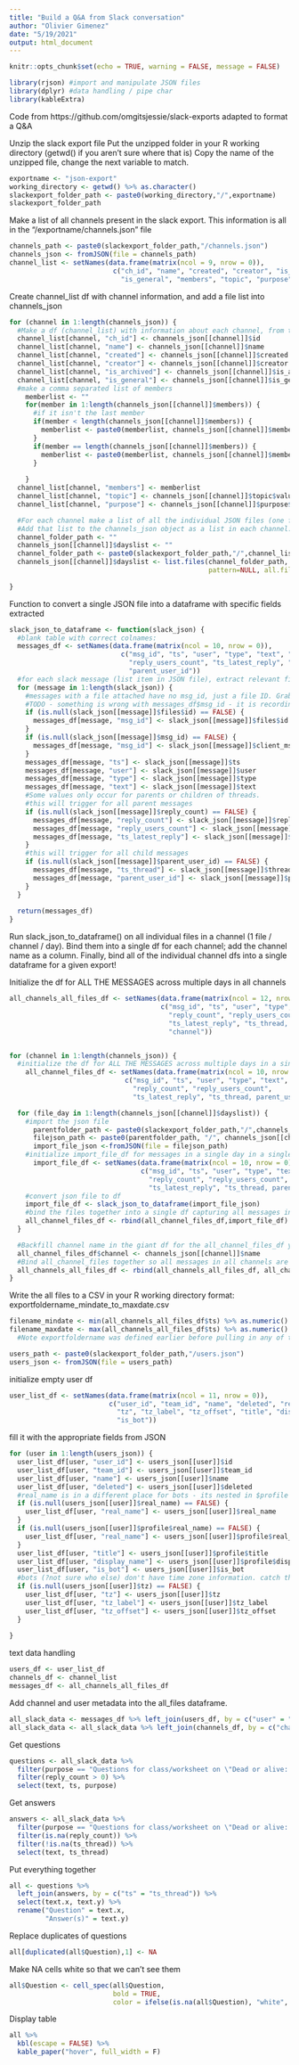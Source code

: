 ```yaml
---
title: "Build a Q&A from Slack conversation"
author: "Olivier Gimenez"
date: "5/19/2021"
output: html_document
---
```


```r
knitr::opts_chunk$set(echo = TRUE, warning = FALSE, message = FALSE)
```

```r
library(rjson) #import and manipulate JSON files
library(dplyr) #data handling / pipe char
library(kableExtra)
```

Code from https://github.com/omgitsjessie/slack-exports adapted to format a Q&A

Unzip the slack export file
Put the unzipped folder in your R working directory (getwd() if you aren't sure where that is)
Copy the name of the unzipped file, change the next variable to match.
```r
exportname <- "json-export"
working_directory <- getwd() %>% as.character()
slackexport_folder_path <- paste0(working_directory,"/",exportname)
slackexport_folder_path
```


Make a list of all channels present in the slack export. This information is all in the "<path>/exportname/channels.json" file
```r
channels_path <- paste0(slackexport_folder_path,"/channels.json")
channels_json <- fromJSON(file = channels_path)
channel_list <- setNames(data.frame(matrix(ncol = 9, nrow = 0)), 
                          c("ch_id", "name", "created", "creator", "is_archived",
                            "is_general", "members", "topic", "purpose"))
```

Create channel_list df with channel information, and add a file list into channels_json
```r
for (channel in 1:length(channels_json)) { 
  #Make a df (channel_list) with information about each channel, from the JSON file
  channel_list[channel, "ch_id"] <- channels_json[[channel]]$id
  channel_list[channel, "name"] <- channels_json[[channel]]$name
  channel_list[channel, "created"] <- channels_json[[channel]]$created
  channel_list[channel, "creator"] <- channels_json[[channel]]$creator
  channel_list[channel, "is_archived"] <- channels_json[[channel]]$is_archived
  channel_list[channel, "is_general"] <- channels_json[[channel]]$is_general
  #make a comma separated list of members
    memberlist <- ""
    for(member in 1:length(channels_json[[channel]]$members)) {
      #if it isn't the last member
      if(member < length(channels_json[[channel]]$members)) {
        memberlist <- paste0(memberlist, channels_json[[channel]]$members[[member]], ", ")
      }
      if(member == length(channels_json[[channel]]$members)) {
        memberlist <- paste0(memberlist, channels_json[[channel]]$members[[member]])
      }
      
    }
  channel_list[channel, "members"] <- memberlist
  channel_list[channel, "topic"] <- channels_json[[channel]]$topic$value
  channel_list[channel, "purpose"] <- channels_json[[channel]]$purpose$value

  #For each channel make a list of all the individual JSON files (one file per day of activity)
  #Add that list to the channels_json object as a list in each channel: channels_json[[channel]]$dayslist
  channel_folder_path <- ""
  channels_json[[channel]]$dayslist <- ""
  channel_folder_path <- paste0(slackexport_folder_path,"/",channel_list[channel,"name"])
  channels_json[[channel]]$dayslist <- list.files(channel_folder_path, 
                                                  pattern=NULL, all.files=FALSE, full.names=FALSE)
  
}
```

Function to convert a single JSON file into a dataframe with specific fields extracted
```r
slack_json_to_dataframe <- function(slack_json) {
  #blank table with correct colnames:
  messages_df <- setNames(data.frame(matrix(ncol = 10, nrow = 0)), 
                            c("msg_id", "ts", "user", "type", "text", "reply_count",
                              "reply_users_count", "ts_latest_reply", "ts_thread", 
                              "parent_user_id"))
  #for each slack message (list item in JSON file), extract relevant fields 
  for (message in 1:length(slack_json)) { 
    #messages with a file attached have no msg_id, just a file ID. Grab file ID if they have it, otherwise msg ID.
    #TODO - something is wrong with messages_df$msg_id - it is recording as NA for all obs.
    if (is.null(slack_json[[message]]$files$id) == FALSE) {
      messages_df[message, "msg_id"] <- slack_json[[message]]$files$id
    }
    if (is.null(slack_json[[message]]$msg_id) == FALSE) { 
      messages_df[message, "msg_id"] <- slack_json[[message]]$client_msg_id
    } 
    messages_df[message, "ts"] <- slack_json[[message]]$ts
    messages_df[message, "user"] <- slack_json[[message]]$user
    messages_df[message, "type"] <- slack_json[[message]]$type
    messages_df[message, "text"] <- slack_json[[message]]$text
    #Some values only occur for parents or children of threads.
    #this will trigger for all parent messages
    if (is.null(slack_json[[message]]$reply_count) == FALSE) { 
      messages_df[message, "reply_count"] <- slack_json[[message]]$reply_count
      messages_df[message, "reply_users_count"] <- slack_json[[message]]$reply_users_count
      messages_df[message, "ts_latest_reply"] <- slack_json[[message]]$latest_reply
    }
    #this will trigger for all child messages
    if (is.null(slack_json[[message]]$parent_user_id) == FALSE) { 
      messages_df[message, "ts_thread"] <- slack_json[[message]]$thread_ts
      messages_df[message, "parent_user_id"] <- slack_json[[message]]$parent_user_id
    }
  }
  
  return(messages_df)
}
```

Run slack_json_to_dataframe() on all individual files in a channel (1 file / channel / day). 
Bind them into a single df for each channel; add the channel name as a column.
Finally, bind all of the individual channel dfs into a single dataframe for a given export!

Initialize the df for ALL THE MESSAGES across multiple days in all channels
```r
all_channels_all_files_df <- setNames(data.frame(matrix(ncol = 12, nrow = 0)), 
                                      c("msg_id", "ts", "user", "type", "text",
                                        "reply_count", "reply_users_count", 
                                        "ts_latest_reply", "ts_thread, parent_user_id",
                                        "channel"))


for (channel in 1:length(channels_json)) {
  #initialize the df for ALL THE MESSAGES across multiple days in a single channel
    all_channel_files_df <- setNames(data.frame(matrix(ncol = 10, nrow = 0)), 
                             c("msg_id", "ts", "user", "type", "text",
                               "reply_count", "reply_users_count", 
                               "ts_latest_reply", "ts_thread, parent_user_id"))

  for (file_day in 1:length(channels_json[[channel]]$dayslist)) {
    #import the json file
      parentfolder_path <- paste0(slackexport_folder_path,"/",channels_json[[channel]]$name)
      filejson_path <- paste0(parentfolder_path, "/", channels_json[[channel]]$dayslist[[file_day]])
      import_file_json <-fromJSON(file = filejson_path)
    #initialize import_file_df for messages in a single day in a single channel
      import_file_df <- setNames(data.frame(matrix(ncol = 10, nrow = 0)), 
                                 c("msg_id", "ts", "user", "type", "text",
                                   "reply_count", "reply_users_count", 
                                   "ts_latest_reply", "ts_thread, parent_user_id"))
    #convert json file to df
    import_file_df <- slack_json_to_dataframe(import_file_json)
    #bind the files together into a single df capturing all messages in a channel
    all_channel_files_df <- rbind(all_channel_files_df,import_file_df)
  }

  #Backfill channel name in the giant df for the all_channel_files_df you just created
  all_channel_files_df$channel <- channels_json[[channel]]$name
  #Bind all_channel_files together so all messages in all channels are in one file
  all_channels_all_files_df <- rbind(all_channels_all_files_df, all_channel_files_df)
}
```

Write the all files to a CSV in your R working directory
format: exportfoldername_mindate_to_maxdate.csv
```r
filename_mindate <- min(all_channels_all_files_df$ts) %>% as.numeric() %>% as.Date.POSIXct()
filename_maxdate <- max(all_channels_all_files_df$ts) %>% as.numeric() %>% as.Date.POSIXct()
  #Note exportfoldername was defined earlier before pulling in any of the files: exportname
```

```r
users_path <- paste0(slackexport_folder_path,"/users.json")
users_json <- fromJSON(file = users_path)
```


initialize empty user df
```r
user_list_df <- setNames(data.frame(matrix(ncol = 11, nrow = 0)), 
                         c("user_id", "team_id", "name", "deleted", "real_name",
                           "tz", "tz_label", "tz_offset", "title", "display_name", 
                           "is_bot"))
```

fill it with the appropriate fields from JSON
```r
for (user in 1:length(users_json)) {
  user_list_df[user, "user_id"] <- users_json[[user]]$id
  user_list_df[user, "team_id"] <- users_json[[user]]$team_id
  user_list_df[user, "name"] <- users_json[[user]]$name
  user_list_df[user, "deleted"] <- users_json[[user]]$deleted
  #real_name is in a different place for bots - its nested in $profile
  if (is.null(users_json[[user]]$real_name) == FALSE) {
    user_list_df[user, "real_name"] <- users_json[[user]]$real_name
  }
  if (is.null(users_json[[user]]$profile$real_name) == FALSE) {
    user_list_df[user, "real_name"] <- users_json[[user]]$profile$real_name
  }
  user_list_df[user, "title"] <- users_json[[user]]$profile$title
  user_list_df[user, "display_name"] <- users_json[[user]]$profile$display_name
  user_list_df[user, "is_bot"] <- users_json[[user]]$is_bot
  #bots (?not sure who else) don't have time zone information. catch that null
  if (is.null(users_json[[user]]$tz) == FALSE) {
    user_list_df[user, "tz"] <- users_json[[user]]$tz
    user_list_df[user, "tz_label"] <- users_json[[user]]$tz_label
    user_list_df[user, "tz_offset"] <- users_json[[user]]$tz_offset
  }
  
}
```

text data handling

```r
users_df <- user_list_df
channels_df <- channel_list
messages_df <- all_channels_all_files_df
```


Add channel and user metadata into the all_files dataframe.
```r
all_slack_data <- messages_df %>% left_join(users_df, by = c("user" = "user_id"))
all_slack_data <- all_slack_data %>% left_join(channels_df, by = c("channel" = "name"))
```


Get questions
```r
questions <- all_slack_data %>%
  filter(purpose == "Questions for class/worksheet on \"Dead or alive: Survival estimation\".") %>%
  filter(reply_count > 0) %>%
  select(text, ts, purpose) 
```


Get answers
```r
answers <- all_slack_data %>%
  filter(purpose == "Questions for class/worksheet on \"Dead or alive: Survival estimation\".") %>%
  filter(is.na(reply_count)) %>%
  filter(!is.na(ts_thread)) %>%
  select(text, ts_thread)
```

Put everything together
```r
all <- questions %>% 
  left_join(answers, by = c("ts" = "ts_thread")) %>%
  select(text.x, text.y) %>%
  rename("Question" = text.x,
         "Answer(s)" = text.y)
```

Replace duplicates of questions
```r
all[duplicated(all$Question),1] <- NA
```

Make NA cells white so that we can't see them
```r
all$Question <- cell_spec(all$Question, 
                          bold = TRUE,
                          color = ifelse(is.na(all$Question), "white", "black"))
```

Display table
```r
all %>%
  kbl(escape = FALSE) %>%
  kable_paper("hover", full_width = F)
```

